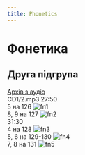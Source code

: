 ```yaml
---
title: Phonetics
---
```


# Фонетика

## Друга підгрупа

[Архів з аудіо](https://drive.google.com/drive/mobile/folders/1wS6gswOli-StjoNAvlZ7RwPoZV7mU7x8) \
CD1/2.mp3 27:50 \
5 на 126
![fn1](/img/fn2_1.jpg) \
8, 9 на 127
![fn2](/img/fn2_2.jpg) \
31:30 \
4 на 128
![fn3](/img/fn2_3.jpg) \
5, 6 на 129-130
![fn4](/img/fn2_4.jpg) \
7, 8 на 131
![fn5](/img/fn2_5.jpg)
